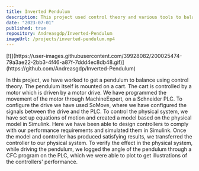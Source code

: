 ```yaml
---
title: Inverted Pendulum
description: This project used control theory and various tools to balance a pendulum on a motor-controlled cart, simulate performance in Simulink, and verify results in the physical system.
date: "2023-07-01"
published: true
repository: Andreasgdp/Inverted-Pendulum
imageUrl: /projects/inverted-pendulum.mp4
---
```


<div style={{ display: "flex", justifyContent: "center" }}>
  [![](https://user-images.githubusercontent.com/39928082/200025474-79a3ae22-2bb3-4f46-a87f-7ddd4ec8db48.gif)](https://github.com/Andreasgdp/Inverted-Pendulum)
</div>

In this project, we have worked to get a pendulum to balance using control theory. The pendulum itself is mounted on a cart. The cart is controlled by a motor which is driven by a motor drive. We have programmed the movement of the motor through MachineExpert, on a Schneider PLC. To configure the drive we have used SoMove, where we have configured the signals between the drive and the PLC. To control the physical system, we have set up equations of motion and created a model based on the physical model in Simulink. Here we have been able to design controllers to comply with our performance requirements and simulated them in Simulink. Once the model and controller has produced satisfying results, we transferred the controller to our physical system. To verify the effect in the physical system, while driving the pendulum, we logged the angle of the pendulum through a CFC program on the PLC, which we were able to plot to get illustrations of the controllers' performance.
